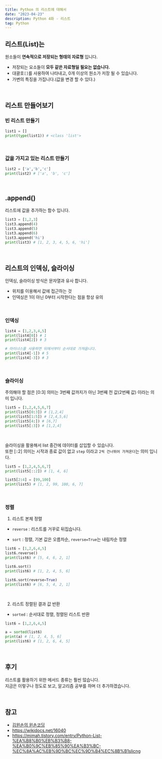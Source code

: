 ```yaml
---
title: Python 의 리스트에 대해서
date: "2023-04-23"
description: Python 4화 - 리스트
tag: Python
---
```


## 리스트(List)는

원소들이 **연속적으로 저장되는 형태의 자료형** 입니다.

-   저장되는 요소들이 **모두 같은 자료형일 필요는 없습니다.**
-   대괄호`[]`를 사용하여 나타내고, 0개 이상의 원소가 저장 될 수 있습니다.
-   가변의 특징을 가집니다.(값을 변경 할 수 있다.)

<br />

## 리스트 만들어보기

### 빈 리스트 만들기

```python
list1 = []
print(type(list1)) # <class 'list'>
```

<br />

### 값을 가지고 있는 리스트 만들기

```python
list2 = ['a','b','c']
print(list2) # ['a', 'b', 'c']

```

<br />

## .append()

리스트에 값을 추가하는 함수 입니다.

```python
list3 = [1,2,3]
list3.append(4)
list3.append(5)
list3.append(6)
list3.append('hi')
print(list3) # [1, 2, 3, 4, 5, 6, 'hi']
```

<br />

## 리스트의 인덱싱, 슬라이싱

인덱싱, 슬라이싱 방식은 문자열과 유사 합니다.

-   위치를 이용해서 값에 접근하는 것
-   인덱싱은 1이 아닌 0부터 시작한다는 점을 항상 유의

<br />

### 인덱싱

```python
list4 = [1,2,3,4,5]
print(list4[0]) # 1
print(list4[2]) # 3

# 마이너스를 사용하면 뒤에서부터 순서대로 가져옵니다.
print(list4[-1]) # 5
print(list4[-3]) # 3
```

<br />

### 슬라이싱

주의해야 할 점은 [0:3] 의미는 3번째 값까지가 아닌 3번째 전 값(2번째 값) 이라는 의미 입니다.

```python
list5 = [1,2,4,5,6,7]
print(list5[0:3]) # [1,2,4]
print(list5[1:5]) # [2,4,5,6]
print(list5[4:]) # [6,7]
print(list5[:3]) # [1,2,4]
```

<br />

슬라이싱을 활용해서 list 중간에 데이터를 삽입할 수 있습니다. <br/>
또한 [::2] 의미는 시작과 종료 값이 없고 `step` 이라고 `2씩 건너뛰어 가져온다`는 의미 입니다.

```python
list5 = [1,2,4,5,6,7]
print(list5[::2]) # [1, 4, 6]

list5[2:4] = [99,100]
print(list5) # [1, 2, 99, 100, 6, 7]
```

<br />

### 정렬

1. 리스트 본체 정렬

-   `reverse` : 리스트를 거꾸로 뒤집습니다.

-   `sort` : 정렬, 기본 값은 오름차순, `reverse=True`는 내림차순 정렬

```python
list6 = [1,2,6,4,5]
list6.reverse()
print(list6) # [5, 4, 6, 2, 1]

list6.sort()
print(list6) # [1, 2, 4, 5, 6]

list6.sort(reverse=True)
print(list6) # [6, 5, 4, 2, 1]
```

<br />

2. 리스트 정렬된 결과 값 반환

-   `sorted` : 순서대로 정렬, 정렬된 리스트 반환

```python
list6 = [1,2,6,4,5]

a = sorted(list6)
print(a) # [1, 2, 4, 5, 6]
print(list6) # [1, 2, 6, 4, 5]
```

<br />

## 후기

리스트를 활용하기 위한 메서드 종류는 훨씬 많습니다. <br/>
지금은 이렇구나 정도로 보고, 알고리즘 공부를 하며 더 추가하겠습니다.

<br />

## 참고

-   [김왼손의 왼손코딩](https://www.inflearn.com/course/%ED%8C%8C%EC%9D%B4%EC%8D%AC-%EA%B8%B0%EC%B4%88-%EA%B0%95%EC%A2%8C)
-   https://wikidocs.net/16040
-   https://mimah.tistory.com/entry/Python-List-%EA%B8%B0%EB%B3%B8-%EA%B0%9C%EB%85%90%EA%B3%BC-%EC%8A%AC%EB%9D%BC%EC%9D%B4%EC%8B%B1slicng
